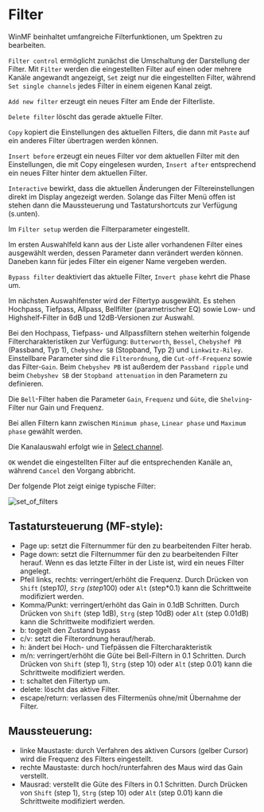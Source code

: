 # Filter

WinMF beinhaltet umfangreiche Filterfunktionen, um Spektren zu bearbeiten.

``Filter control`` ermöglicht zunächst die Umschaltung der Darstellung der Filter. Mit ``Filter`` werden die eingestellten Filter auf einen oder mehrere Kanäle angewandt angezeigt, ``Set`` zeigt nur die eingestellten Filter, während ``Set single channels`` jedes Filter in einem eigenen Kanal zeigt.

``Add new filter`` erzeugt ein neues Filter am Ende der Filterliste.

``Delete filter`` löscht das gerade aktuelle Filter.

``Copy`` kopiert die Einstellungen des aktuellen Filters, die dann mit ``Paste`` auf ein anderes Filter übertragen werden können.

``Insert before`` erzeugt ein neues Filter vor dem aktuellen Filter mit den Einstellungen, die mit Copy eingelesen wurden, ``Insert after`` entsprechend ein neues Filter hinter dem aktuellen Filter.

``Interactive`` bewirkt, dass die aktuellen Änderungen der Filtereinstellungen direkt im Display angezeigt werden. Solange das Filter Menü offen ist stehen dann die Maussteuerung und Tastaturshortcuts zur Verfügung (s.unten).

Im ``Filter setup`` werden die Filterparameter eingestellt.

Im ersten Auswahlfeld kann aus der Liste aller vorhandenen Filter eines ausgewählt werden, dessen Parameter dann verändert werden können. Daneben kann für jedes Filter ein eigener Name vergeben werden.

``Bypass filter`` deaktiviert das aktuelle Filter, ``Invert phase`` kehrt die Phase um.

Im nächsten Auswahlfenster wird der Filtertyp ausgewählt. Es stehen Hochpass, Tiefpass, Allpass, Bellfilter (parametrischer EQ) sowie Low- und Highshelf-Filter in 6dB und 12dB-Versionen zur Auswahl.

Bei den Hochpass, Tiefpass- und Allpassfiltern stehen weiterhin folgende Filtercharakteristiken zur Verfügung: ``Butterworth``, ``Bessel``, ``Chebyshef PB`` (Passband, Typ 1), ``Chebyshev SB`` (Stopband, Typ 2) und ``Linkwitz-Riley``. Einstellbare Parameter sind die ``Filterordnung``, die ``Cut-off-Frequenz`` sowie das Filter-``Gain``. Beim ``Chebyshev PB`` ist außerdem der ``Passband ripple`` und beim ``Chebyshev SB`` der ``Stopband attenuation`` in den Parametern zu definieren.

Die ``Bell``-Filter haben die Parameter ``Gain``, ``Frequenz`` und ``Güte``, die ``Shelving``-Filter nur Gain und Frequenz.

Bei allen Filtern kann zwischen ``Minimum phase``, ``Linear phase`` und ``Maximum phase`` gewählt werden.

Die Kanalauswahl erfolgt wie in [Select channel](/de/help/edit/select-channel).

``OK`` wendet die eingestellten Filter auf die entsprechenden Kanäle an, während ``Cancel`` den Vorgang abbricht.

Der folgende Plot zeigt einige typische Filter:

![set_of_filters](/set_of_filters.png)

## Tastatursteuerung (MF-style):
- Page up: setzt die Filternummer für den zu bearbeitenden Filter herab.
- Page down: setzt die Filternummer für den zu bearbeitenden Filter herauf. Wenn es das letzte Filter in der Liste ist, wird ein neues Filter angelegt.
- Pfeil links, rechts: verringert/erhöht die Frequenz. Durch Drücken von ``Shift`` (step*10), ``Strg``  (step*100) oder ``Alt`` (step*0.1) kann die Schrittweite modifiziert werden.
- Komma/Punkt: verringert/erhöht das Gain in 0.1dB Schritten. Durch Drücken von ``Shift`` (step 1dB), ``Strg``  (step 10dB) oder ``Alt`` (step 0.01dB) kann die Schrittweite modifiziert werden.
- b: toggelt den Zustand bypass
- c/v: setzt die Filterordnung herauf/herab.
- h: ändert bei Hoch- und Tiefpässen die Filtercharakteristik
- m/n: verringert/erhöht die Güte bei Bell-Filtern in 0.1 Schritten. Durch Drücken von ``Shift`` (step 1), ``Strg`` (step 10) oder ``Alt`` (step 0.01) kann die Schrittweite modifiziert werden.
- t: schaltet den Filtertyp um.
- delete: löscht das aktive Filter.
- escape/return: verlassen des Filtermenüs ohne/mit Übernahme der Filter.

## Maussteuerung:
- linke Maustaste: durch Verfahren des aktiven Cursors (gelber Cursor) wird die Frequenz des Filters eingestellt.
- rechte Maustaste: durch hoch/runterfahren des Maus wird das Gain verstellt.
- Mausrad: verstellt die Güte des Filters in 0.1 Schritten. Durch Drücken von ``Shift`` (step 1), ``Strg``  (step 10) oder ``Alt`` (step 0.01) kann die Schrittweite modifiziert werden.

